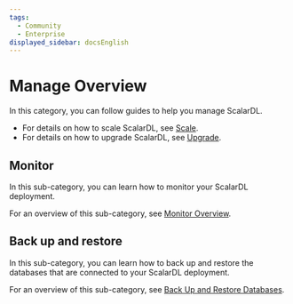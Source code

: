 ```yaml
---
tags:
  - Community
  - Enterprise
displayed_sidebar: docsEnglish
---
```


# Manage Overview

In this category, you can follow guides to help you manage ScalarDL.

- For details on how to scale ScalarDL, see [Scale](scalar-kubernetes/HowToScaleScalarDL.mdx).
- For details on how to upgrade ScalarDL, see [Upgrade](scalar-kubernetes/HowToUpgradeScalarDL.mdx).

## Monitor

In this sub-category, you can learn how to monitor your ScalarDL deployment.

For an overview of this sub-category, see [Monitor Overview](manage-monitor-overview.mdx).

## Back up and restore

In this sub-category, you can learn how to back up and restore the databases that are connected to your ScalarDL deployment.

For an overview of this sub-category, see [Back Up and Restore Databases](manage-backup-and-restore-overview.mdx).
